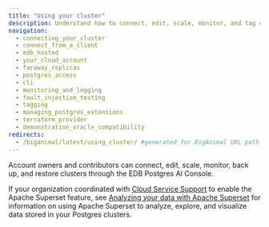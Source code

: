 ```yaml
---
title: "Using your cluster"
description: Understand how to connect, edit, scale, monitor, and tag clusters through EDB Postgres AI Cloud Service.
navigation:
  - connecting_your_cluster
  - connect_from_a_client
  - edb_hosted
  - your_cloud_account
  - faraway_replicas
  - postgres_access
  - cli
  - monitoring_and_logging
  - fault_injection_testing
  - tagging
  - managing_postgres_extensions
  - terraform_provider
  - demonstration_oracle_compatibility
redirects:
  - /biganimal/latest/using_cluster/ #generated for BigAnimal URL path removal branch
---
```


Account owners and contributors can connect, edit, scale, monitor, back up, and restore clusters through the EDB Postgres AI Console.

If your organization coordinated with [Cloud Service Support](/edb-postgres-ai/cloud-service/support_services/) to enable the Apache Superset feature, see [Analyzing your data with Apache Superset](your_cloud_account/analyze_with_superset/) for information on using Apache Superset to analyze, explore, and visualize data stored in your Postgres clusters.
